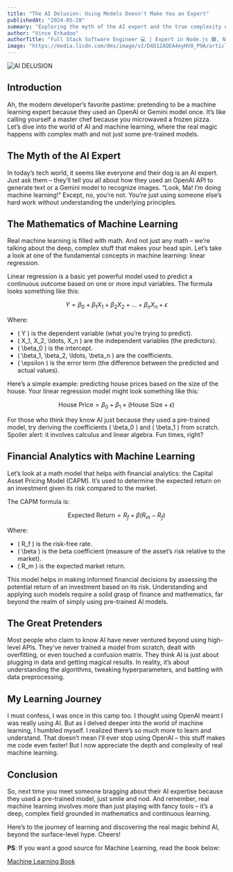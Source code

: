 ```yaml
---
title: "The AI Delusion: Using Models Doesn't Make You an Expert"
publishedAt: "2024-05-28"
summary: "Exploring the myth of the AI expert and the true complexity of machine learning."
author: "Vince Erkadoo"
authorTitle: "Full Stack Software Engineer 💻 | Expert in Node.js 🟩, Next.js ⏭️ | Solutions Architecture for JavaScript Tech Stack 🛠️ | Agile Methodologies Enthusiast 🚀 | Project Management Certified 📜 | Self-Taught Innovator 🧠"
image: "https://media.licdn.com/dms/image/v2/D4D12AQEA4eyHV8_P9A/article-cover_image-shrink_720_1280/article-cover_image-shrink_720_1280/0/1721194393763?e=1759968000&v=beta&t=z_gPUc4f8KxwNdEMELzAyWtR6KQEcpWdhJUjpm8C0Cs"
---
```


![AI DELUSION](https://media.licdn.com/dms/image/v2/D4D12AQEA4eyHV8_P9A/article-cover_image-shrink_720_1280/article-cover_image-shrink_720_1280/0/1721194393763?e=1759968000&v=beta&t=z_gPUc4f8KxwNdEMELzAyWtR6KQEcpWdhJUjpm8C0Cs)


## Introduction

Ah, the modern developer’s favorite pastime: pretending to be a machine learning expert because they used an OpenAI or Gemini model once. It’s like calling yourself a master chef because you microwaved a frozen pizza. Let’s dive into the world of AI and machine learning, where the real magic happens with complex math and not just some pre-trained models.

## The Myth of the AI Expert

In today’s tech world, it seems like everyone and their dog is an AI expert. Just ask them – they’ll tell you all about how they used an OpenAI API to generate text or a Gemini model to recognize images. “Look, Ma! I’m doing machine learning!” Except, no, you’re not. You’re just using someone else’s hard work without understanding the underlying principles.

## The Mathematics of Machine Learning

Real machine learning is filled with math. And not just any math – we’re talking about the deep, complex stuff that makes your head spin. Let’s take a look at one of the fundamental concepts in machine learning: linear regression.

Linear regression is a basic yet powerful model used to predict a continuous outcome based on one or more input variables. The formula looks something like this:

$$
Y = \beta_0 + \beta_1X_1 + \beta_2X_2 + \ldots + \beta_nX_n + \epsilon
$$

Where:
- \( Y \) is the dependent variable (what you’re trying to predict).
- \( X_1, X_2, \ldots, X_n \) are the independent variables (the predictors).
- \( \beta_0 \) is the intercept.
- \( \beta_1, \beta_2, \ldots, \beta_n \) are the coefficients.
- \( \epsilon \) is the error term (the difference between the predicted and actual values).

Here’s a simple example: predicting house prices based on the size of the house. Your linear regression model might look something like this:

$$
\text{House Price} = \beta_0 + \beta_1 \times (\text{House Size} + \epsilon)
$$

For those who think they know AI just because they used a pre-trained model, try deriving the coefficients \( \beta_0 \) and \( \beta_1 \) from scratch. Spoiler alert: it involves calculus and linear algebra. Fun times, right?

## Financial Analytics with Machine Learning

Let’s look at a math model that helps with financial analytics: the Capital Asset Pricing Model (CAPM). It’s used to determine the expected return on an investment given its risk compared to the market.

The CAPM formula is:

$$
\text{Expected Return} = R_f + \beta(R_m - R_f)
$$

Where:
- \( R_f \) is the risk-free rate.
- \( \beta \) is the beta coefficient (measure of the asset’s risk relative to the market).
- \( R_m \) is the expected market return.

This model helps in making informed financial decisions by assessing the potential return of an investment based on its risk. Understanding and applying such models require a solid grasp of finance and mathematics, far beyond the realm of simply using pre-trained AI models.

## The Great Pretenders

Most people who claim to know AI have never ventured beyond using high-level APIs. They’ve never trained a model from scratch, dealt with overfitting, or even touched a confusion matrix. They think AI is just about plugging in data and getting magical results. In reality, it’s about understanding the algorithms, tweaking hyperparameters, and battling with data preprocessing.

## My Learning Journey

I must confess, I was once in this camp too. I thought using OpenAI meant I was really using AI. But as I delved deeper into the world of machine learning, I humbled myself. I realized there’s so much more to learn and understand. That doesn’t mean I’ll ever stop using OpenAI – this stuff makes me code even faster! But I now appreciate the depth and complexity of real machine learning.

## Conclusion

So, next time you meet someone bragging about their AI expertise because they used a pre-trained model, just smile and nod. And remember, real machine learning involves more than just playing with fancy tools – it’s a deep, complex field grounded in mathematics and continuous learning.

Here’s to the journey of learning and discovering the real magic behind AI, beyond the surface-level hype. Cheers!

**PS**: If you want a good source for Machine Learning, read the book below:

[Machine Learning Book](https://mml-book.github.io/book/mml-book.pdf)
